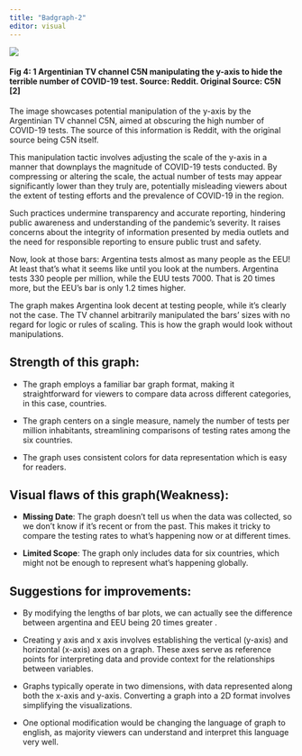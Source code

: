 ```yaml
---
title: "Badgraph-2"
editor: visual
---
```


![](images/Screenshot 2024-03-10 at 2.14.45 PM-02.png){fig-align="center"}

#### Fig 4: 1 Argentinian TV channel C5N manipulating the y-axis to hide the terrible number of COVID-19 test. Source: Reddit. Original Source: C5N \[2\]

The image showcases potential manipulation of the y-axis by the Argentinian TV channel C5N, aimed at obscuring the high number of COVID-19 tests. The source of this information is Reddit, with the original source being C5N itself.

This manipulation tactic involves adjusting the scale of the y-axis in a manner that downplays the magnitude of COVID-19 tests conducted. By compressing or altering the scale, the actual number of tests may appear significantly lower than they truly are, potentially misleading viewers about the extent of testing efforts and the prevalence of COVID-19 in the region.

Such practices undermine transparency and accurate reporting, hindering public awareness and understanding of the pandemic's severity. It raises concerns about the integrity of information presented by media outlets and the need for responsible reporting to ensure public trust and safety.

Now, look at those bars: Argentina tests almost as many people as the EEU! At least that's what it seems like until you look at the numbers. Argentina tests 330 people per million, while the EUU tests 7000. That is 20 times more, but the EEU's bar is only 1.2 times higher.

The graph makes Argentina look decent at testing people, while it's clearly not the case. The TV channel arbitrarily manipulated the bars' sizes with no regard for logic or rules of scaling. This is how the graph would look without manipulations.

## Strength of this graph:

-    The graph employs a familiar bar graph format, making it straightforward for viewers to compare data across different categories, in this case, countries.

-   The graph centers on a single measure, namely the number of tests per million inhabitants, streamlining comparisons of testing rates among the six countries.

-   The graph uses consistent colors for data representation which is easy for readers.

## Visual flaws of this graph(Weakness):

-   **Missing Date**: The graph doesn't tell us when the data was collected, so we don't know if it's recent or from the past. This makes it tricky to compare the testing rates to what's happening now or at different times.

-   **Limited Scope**: The graph only includes data for six countries, which might not be enough to represent what's happening globally.

## Suggestions for improvements:

-   By modifying the lengths of bar plots, we can actually see the difference between argentina and EEU being 20 times greater .

-   Creating y axis and x axis involves establishing the vertical (y-axis) and horizontal (x-axis) axes on a graph. These axes serve as reference points for interpreting data and provide context for the relationships between variables.

-   Graphs typically operate in two dimensions, with data represented along both the x-axis and y-axis. Converting a graph into a 2D format involves simplifying the visualizations.

-   One optional modification would be changing the language of graph to english, as majority viewers can understand and interpret this language very well.
